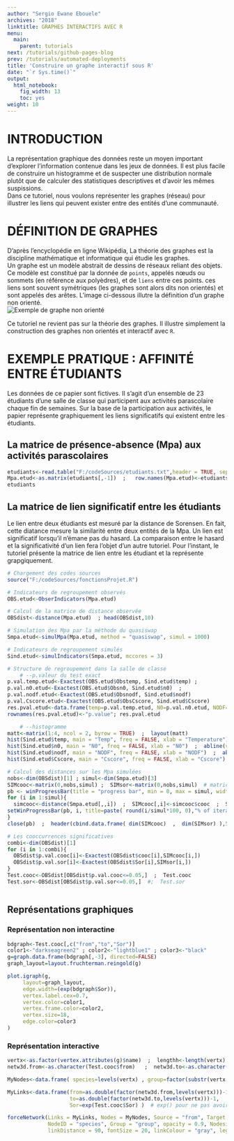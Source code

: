 ```yaml
---
author: "Sergio Ewane Ebouele"
archives: "2018"
linktitle: GRAPHES INTERACTIFS AVEC R
menu:
  main:
    parent: tutorials
next: /tutorials/github-pages-blog
prev: /tutorials/automated-deployments
title: 'Construire un graphe interactif sous R'
date: "`r Sys.time()`"
output:
  html_notebook:
    fig_width: 13
    toc: yes
weight: 10
---
```


# INTRODUCTION

  La représentation graphique des données reste un moyen important d'explorer l'information contenue dans les jeux de données. Il est plus facile de construire un histogramme et de suspecter une distribution normale plutôt que de calculer des statistiques descriptives et d'avoir les mêmes suspissions.  
  Dans ce tutoriel, nous voulons représenter les graphes (réseau) pour illustrer les liens qui peuvent exister entre des entités d'une communauté.
  
# DÉFINITION DE GRAPHES
  D'après l'encyclopédie en ligne Wikipédia, La théorie des graphes est la discipline mathématique et informatique qui étudie les graphes.  
  Un graphe est un modèle abstrait de dessins de réseaux reliant des objets. Ce modèle est constitué par la donnée de `points`, appelés nœuds ou sommets (en référence aux polyèdres), et de `liens` entre ces points. ces liens sont souvent symétriques (les graphes sont alors dits non orientés) et sont appelés des arêtes. L'image ci-dessous illutre la définition d'un graphe non orienté.  
![Exemple de graphe non orienté](../files/graphill.PNG)

  Ce tutoriel ne revient pas sur la théorie des graphes. Il illustre simplement la construction des graphes non orientés et interactif avec `R`.
  
# EXEMPLE PRATIQUE : AFFINITÉ ENTRE ÉTUDIANTS

Les données de ce papier sont fictives. Il s'agit d'un ensemble de $23$ étudiants d'une salle de classe qui participent aux activités parascolaire chaque fin de semaines. Sur la base de la participation aux activités, le papier représente graphiquement les liens significatifs qui existent entre les étudiants.

## La matrice de présence-absence (Mpa) aux activités parascolaires



```r
etudiants<-read.table("F:/codeSources/etudiants.txt",header = TRUE, sep = "\t")
Mpa.etud<-as.matrix(etudiants[,-1])  ;   row.names(Mpa.etud)<-etudiants[,1]
etudiants
```

## La matrice de lien significatif entre les étudiants

Le lien entre deux étudiants est mesuré par la distance de Sorensen. En fait, cette diatance mesure la similarité entre deux entités de la Mpa. Un lien est significatif lorsqu'il n'émane pas du hasard. La comparaison entre le hasard et la significativité d'un lien fera l'objet d'un autre tutoriel. Pour l'instant, le tutoriel présente la matrice de lien entre les étudiant et la représente grapgiquement.


```r
# Chargement des codes sources
source("F:/codeSources/fonctionsProjet.R")

# Indicateurs de regroupement observés
OBS.etud<-ObserIndicators(Mpa.etud)

# Calcul de la matrice de distance observée
OBSdist<-distance(Mpa.etud)  ; head(OBSdist,10)

# Simulation des Mpa par la méthode du quasiswap
Smpa.etud<-simulMpa(Mpa.etud, method = "quasiswap", simul = 1000)

# Indicateurs de regroupement simulés
Sind.etud<-simulIndicators(Smpa.etud, mccores = 3) 

# Structure de regroupement dans la salle de classe
    # --p.valeur du test exact
p.val.temp.etud<-Exactest(OBS.etud$Obstemp, Sind.etud$temp) ;
p.val.n0.etud<-Exactest(OBS.etud$Obsn0, Sind.etud$n0)  ;  
p.val.nodf.etud<-Exactest(OBS.etud$Obsnodf, Sind.etud$nodf) 
p.val.Cscore.etud<-Exactest(OBS.etud$ObsCscore, Sind.etud$Cscore)
res.pval.etud<-data.frame(temp=p.val.temp.etud, N0=p.val.n0.etud, NODF=p.val.nodf.etud, Cscore=p.val.Cscore.etud)
rownames(res.pval.etud)<-"p.value"; res.pval.etud

    # --histogramme
matt<-matrix(1:4, ncol = 2, byrow = TRUE)  ;  layout(matt)
hist(Sind.etud$temp, main = "Temp", freq = FALSE, xlab = "Temperature")  ;  abline(v=OBS.etud$Obstemp, col="red")
hist(Sind.etud$n0, main = "N0", freq = FALSE, xlab = "N0")  ;  abline(v=OBS.etud$Obsn0, col="red")
hist(Sind.etud$nodf, main = "NODF", freq = FALSE, xlab = "NODF")  ;  abline(v=OBS.etud$Obsnodf, col="red")
hist(Sind.etud$Cscore, main = "Cscore", freq = FALSE, xlab = "Cscore")  ;  abline(v=OBS.etud$ObsCscore, col="red")

# Calcul des distances sur les Mpa simulées
nobs<-dim(OBSdist)[1] ; simul<-dim(Smpa.etud)[3]  
SIMcooc<-matrix(0,nobs,simul) ;  SIMsor<-matrix(0,nobs,simul)  # matrice des indicateurs de cooc et Sor simulés
pb <- winProgressBar(title = "progress bar", min = 0, max = simul, width = 300)
for (i in 1:simul){
  simcooc<-distance(Smpa.etud[,,i])  ;  SIMcooc[,i]<-simcooc$cooc  ;  SIMsor[,i]<-simcooc$Sor
setWinProgressBar(pb, i, title=paste( round(i/simul*100, 0),"% of iterations done (",i,")"))
}  
close(pb)  ;  header(cbind.data.frame( dim(SIMcooc)  ,  dim(SIMsor) ),5)

# Les cooccurrences significatives
combi<-dim(OBSdist)[1]
for (i in 1:combi){   
  OBSdist$p.val.cooc[i]<-Exactest(OBSdist$cooc[i],SIMcooc[i,])
  OBSdist$p.val.sor[i]<-Exactest(OBSdist$Sor[i],SIMsor[i,])
}
Test.cooc<-OBSdist[OBSdist$p.val.cooc<=0.05,]  ;  Test.cooc
Test.sor<-OBSdist[OBSdist$p.val.sor<=0.05,]  #;  Test.sor



```



## Représentations graphiques

### Représentation non interactine
```r

bdgraph<-Test.cooc[,c("from","to","Sor")]
color1<-"darkseagreen2" ; color2<-"lightblue1" ; color3<-"black"
g=graph.data.frame(bdgraph[,-3], directed=FALSE)
graph_layout=layout.fruchterman.reingold(g)

plot.igraph(g, 
     layout=graph_layout, 
     edge.width=(exp(bdgraph$Sor)), 
     vertex.label.cex=0.7,
     vertex.color=color1,
     vertex.frame.color=color2,
     vertex.size=18,
     edge.color=color3
)
```

### Représentation interactive
```r
vertx<-as.factor(vertex.attributes(g)$name)  ;  lengthh<-length(vertx)
netw3d.from<-as.character(Test.cooc$from)   ;  netw3d.to<-as.character(Test.cooc$to)

MyNodes<-data.frame( species=levels(vertx) , group=factor(substr(vertx,1,4)) , size=rep(5,lengthh))

MyLinks<-data.frame(from=as.double(factor(netw3d.from,levels(vertx)))-1, # On fait -1 pour indexer à 0
                    to=as.double(factor(netw3d.to,levels(vertx)))-1,     # On fait -1 pour indexer à 0
                    Sor=exp(Test.cooc$Sor) )  # exp() pour ne pas avoir des liens nuls

forceNetwork(Links = MyLinks, Nodes = MyNodes, Source = "from", Target = "to", Value = "Sor",
             NodeID = "species", Group = "group", opacity = 0.9, Nodesize = "size", 
             linkDistance = 90, fontSize = 20, linkColour = "gray", legend = TRUE)
```








